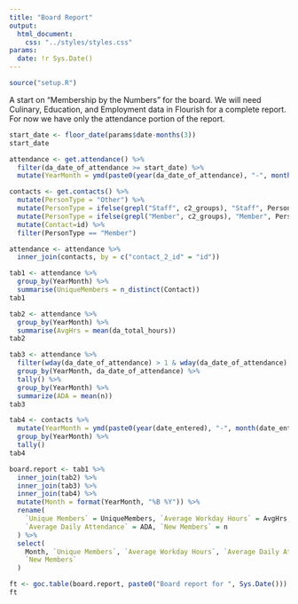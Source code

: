 ```yaml
---
title: "Board Report"
output:
  html_document: 
    css: "../styles/styles.css"
params:
  date: !r Sys.Date()
---
```


```r
source("setup.R")
```

A start on "Membership by the Numbers" for the board.  We will need Culinary, Education, and Employment data in Flourish for a complete report.  For now we have only the attendance portion of the report.

```r

start_date <- floor_date(params$date-months(3))
start_date 

attendance <- get.attendance() %>%
  filter(da_date_of_attendance >= start_date) %>%
  mutate(YearMonth = ymd(paste0(year(da_date_of_attendance), "-", month(da_date_of_attendance), "-01")))

contacts <- get.contacts() %>%
  mutate(PersonType = "Other") %>%
  mutate(PersonType = ifelse(grepl("Staff", c2_groups), "Staff", PersonType)) %>%
  mutate(PersonType = ifelse(grepl("Member", c2_groups), "Member", PersonType)) %>%
  mutate(Contact=id) %>%
  filter(PersonType == "Member")

attendance <- attendance %>%
  inner_join(contacts, by = c("contact_2_id" = "id"))

tab1 <- attendance %>%
  group_by(YearMonth) %>%
  summarise(UniqueMembers = n_distinct(Contact))
tab1

tab2 <- attendance %>%
  group_by(YearMonth) %>%
  summarise(AvgHrs = mean(da_total_hours))
tab2

tab3 <- attendance %>%
  filter(wday(da_date_of_attendance) > 1 & wday(da_date_of_attendance) < 7) %>%
  group_by(YearMonth, da_date_of_attendance) %>%
  tally() %>%
  group_by(YearMonth) %>%
  summarize(ADA = mean(n))
tab3

tab4 <- contacts %>%
  mutate(YearMonth = ymd(paste0(year(date_entered), "-", month(date_entered), "-01"))) %>%
  group_by(YearMonth) %>%
  tally()
tab4

board.report <- tab1 %>%
  inner_join(tab2) %>%
  inner_join(tab3) %>%
  inner_join(tab4) %>%
  mutate(Month = format(YearMonth, "%B %Y")) %>%
  rename(
    `Unique Members` = UniqueMembers, `Average Workday Hours` = AvgHrs,
    `Average Daily Attendance` = ADA, `New Members` = n
  ) %>%
  select(
    Month, `Unique Members`, `Average Workday Hours`, `Average Daily Attendance`,
    `New Members`
  )

ft <- goc.table(board.report, paste0("Board report for ", Sys.Date()))
ft
```
